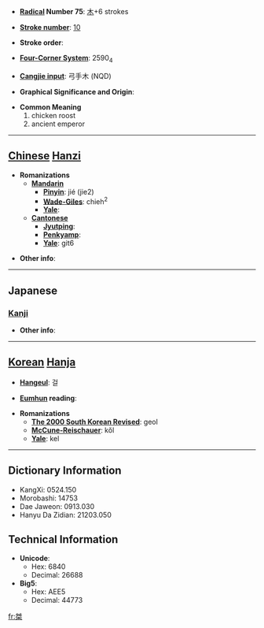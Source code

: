 * '''[[Wiktionary:Chinese radical index| Radical]] Number 75''': [[Wiktionary:Chinese radical index 木|木]]+6 strokes

* '''[[Wiktionary:Chinese total strokes index|Stroke number]]''': [[Wiktionary:Chinese total strokes index 10|10]]

* '''Stroke order''': 

* '''[[Wiktionary:Chinese four corner index|Four-Corner System]]''': 2590<sub>4</sub>

* '''[[Wiktionary:Chinese Cangjie index|Cangjie input]]''': 弓手木 (NQD)

* '''Graphical Significance and Origin''': 

* '''Common Meaning'''
*#chicken roost
*# ancient emperor


----

== [[Chinese]] [[Hanzi]] ==

* '''Romanizations'''
** '''[[Mandarin]]'''
*** '''[[Pinyin]]''': jié (jie2)
*** '''[[Wade-Giles]]''': chieh<sup>2</sup>
*** '''[[Yale]]''': 
** '''[[Cantonese]]'''
*** '''[[Jyutping]]''':
*** '''[[Penkyamp]]''': 
*** '''[[Yale]]''': git6

* '''Other info''': 

----

==Japanese==
===[[Kanji]]===
{{kanji|on readings=[[けつ]] (ketsu)|kun readings=[[はりつけ]] (haritsuke)}}

* '''Other info''':  

----

== [[Korean]] [[Hanja]] ==

* '''[[Hangeul]]''': 걸

* '''[[Eumhun]] reading''': 

* '''Romanizations'''
** '''[[The 2000 South Korean Revised Romanization|The 2000 South Korean Revised]]''': geol
** '''[[McCune-Reischauer]]''': kŏl
** '''[[Yale]]''': kel

----

== Dictionary Information ==

* KangXi: 0524.150
* Morobashi: 14753
* Dae Jaweon: 0913.030
* Hanyu Da Zidian: 21203.050

== Technical Information ==

* '''Unicode''':
** Hex: 6840
** Decimal: 26688
* '''Big5''':
** Hex: AEE5
** Decimal: 44773

[[fr:桀]]